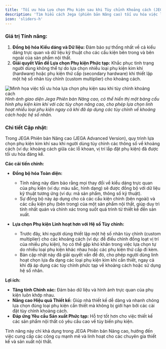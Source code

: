 ```yaml
---
title: 'Tối ưu hóa Lựa chọn Phụ kiện sau khi Tùy chỉnh Khoảng cách (JEGA Phiên bản Nâng cao)'
description: 'Tìm hiểu cách Jega (phiên bản Nâng cao) tối ưu hóa việc lựa chọn phụ kiện kim khí, đồng bộ hóa kiểu dáng và dữ liệu cho các cấu kiện bên trong và bên ngoài, đồng thời giải quyết vấn đề chọn nhiều loại phụ kiện khi đặt hệ số tùy chỉnh.'
icon: 'sliders-h'
---
```


### Giá trị Tính năng:
1.  **Đồng bộ hóa Kiểu dáng và Dữ liệu:** Đảm bảo sự thống nhất về cả kiểu dáng trực quan và dữ liệu kỹ thuật cho các cấu kiện bên trong và bên ngoài của sản phẩm nội thất.
2.  **Giải quyết Vấn đề Lựa chọn Phụ kiện Phức tạp:** Khắc phục tình trạng người dùng không thể tự do lựa chọn nhiều loại phụ kiện kim khí (hardware) hoặc phụ kiện thứ cấp (secondary hardware) khi thiết lập một hệ số nhân tùy chỉnh (custom multiplier) cho khoảng cách.

![Minh họa việc tối ưu hóa lựa chọn phụ kiện sau khi tùy chỉnh khoảng cách](https://ai-study1.3vjia.com/aihouse-web/4d9cd893-a6cc-40e7-bc48-d96c62cfa306.png)
*Hình ảnh giao diện Jega Phiên bản Nâng cao, có thể hiển thị một bảng cấu hình phụ kiện kim khí với các tùy chọn nâng cao, cho phép lựa chọn linh hoạt nhiều loại phụ kiện ngay cả khi đã áp dụng các tùy chỉnh về khoảng cách hoặc hệ số nhân.*

### Chi tiết Cập nhật:
Trong JEGA Phiên bản Nâng cao (JEGA Advanced Version), quy trình lựa chọn phụ kiện kim khí sau khi người dùng tùy chỉnh các thông số về khoảng cách (ví dụ: khoảng cách giữa các lỗ khoan, vị trí lắp đặt phụ kiện) đã được tối ưu hóa đáng kể.

**Các cải tiến chính:**

*   **Đồng bộ hóa Toàn diện:**
    *   Tính năng này đảm bảo rằng mọi thay đổi về kiểu dáng trực quan của phụ kiện (ví dụ: màu sắc, hình dạng) sẽ được đồng bộ với dữ liệu kỹ thuật tương ứng (ví dụ: mã sản phẩm, thông số kỹ thuật).
    *   Sự đồng bộ này áp dụng cho cả các cấu kiện chính (bên ngoài) và các cấu kiện phụ (bên trong) của một sản phẩm nội thất, giúp duy trì tính nhất quán và chính xác trong suốt quá trình từ thiết kế đến sản xuất.

*   **Lựa chọn Phụ kiện Linh hoạt hơn với Hệ số Tùy chỉnh:**
    *   Trước đây, khi người dùng thiết lập một hệ số nhân tùy chỉnh (custom multiplier) cho các khoảng cách (ví dụ: để điều chỉnh đồng loạt vị trí của nhiều phụ kiện), họ có thể gặp khó khăn trong việc lựa chọn tự do nhiều loại phụ kiện khác nhau hoặc các phụ kiện thứ cấp đi kèm.
    *   Bản cập nhật này đã giải quyết vấn đề đó, cho phép người dùng linh hoạt chọn lựa đa dạng các loại phụ kiện kim khí cần thiết, ngay cả khi đã áp dụng các tùy chỉnh phức tạp về khoảng cách hoặc sử dụng hệ số nhân.

**Lợi ích:**
*   **Tăng tính Chính xác:** Đảm bảo dữ liệu và hình ảnh trực quan của phụ kiện luôn khớp nhau.
*   **Nâng cao Hiệu quả Thiết kế:** Giúp nhà thiết kế dễ dàng và nhanh chóng lựa chọn đúng loại phụ kiện cần thiết mà không bị giới hạn bởi các cài đặt tùy chỉnh khoảng cách.
*   **Đáp ứng Yêu cầu Sản xuất Phức tạp:** Hỗ trợ tốt hơn cho việc thiết kế các sản phẩm nội thất có yêu cầu cao về tùy biến phụ kiện.

Tính năng này chỉ khả dụng trong JEGA Phiên bản Nâng cao, hướng đến việc cung cấp các công cụ mạnh mẽ và linh hoạt cho các chuyên gia thiết kế và sản xuất nội thất.
